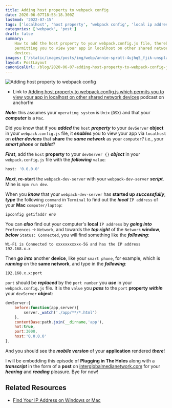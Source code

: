 ```yaml
---
title: Adding host property to webpack config
date: 2020-06-07T18:53:18.300Z
lastmod: '2022-07-15'
tags: ['localhost', 'host property', 'webpack config', 'local ip address']
categories: ['webpack', 'post']
draft: false
summary:
    How to add the host property to your webpack.config.js file, thereby
    permitting you to view your app in localhost on other shared network
    devices.
images: ['/static/images/posts/img/webp/annie-spratt-4ujhq5_fjik-unsplash.webp']
layout: PostLayout
canonicalUrl: /blog/2020-06-07-adding-host-property-to-webpack-config-js-which-permits-you-to-view-your-app-in-localhost-on-other-shared-network-devices
---
```


![Adding host property to webpack config](/static/images/posts/img/webp/annie-spratt-4ujhq5_fjik-unsplash.webp)

-   Link to
    [Adding host property to webpack.config.js which permits you to view your app in localhost on other shared network devices](https://anchor.fm/maria-campbell/episodes/Adding-host-property-to-webpack-config-js-which-permits-you-to-view-your-app-in-localhost-on-other-shared-network-devices-ef45ul)
    podcast on anchorfm

**_Note_**: this assumes your `operating system` is `Unix` (`OSX`) and that your
**_computer_** is a `Mac`.

Did you know that if you **_added_** the `host` **_property_** to your
`devServer` **object** in your `webpack.config.js` file, it **_enables_** you to
view your app via `localhost` on **_other devices_** that **share** the **_same
network_** as your `computer`? i.e., your **_smart phone_** or **_tablet_**?

**_First_**, add the `host` **property** to your `devServer {}` **_object_** in
your `webpack.config.js` file with the **_following_** `value`:

```js
host: '0.0.0.0'
```

**_Next_**, **re-start** the `webpack-dev-server` with your `webpack-dev-server`
**_script_**. Mine is `npm run dev`.

When you **_know_** that your `webpack-dev-server` has **started up**
**_successfully_**, **_type_** the following `command` in `Terminal` to find out
the **_local_** `IP address` of your **Mac** `computer/laptop`:

```shell
ipconfig getifaddr en0
```

You can **_also_** find out your computer's **local** `IP address` by **_going
into_** `Preferences` -> `Network`, and towards the **_top right_** of the
`Network` **window**, **_below_** `Status: Connected`, you will find something
like the **_following_**:

```shell
Wi-Fi is Connected to xxxxxxxxxxx-5G and has the IP address 192.168.x.x
```

Then **_go into_** another **device**, like your `smart phone`, for example,
which is **_running_** on the **same network**, and type in the **_following_**:

```shell
192.168.x.x:port
```

`port` should be **_replaced_** by the `port number` you **_use_** in your
`webpack.config.js` file. It is the `value` you **_pass_** to the `port`
**property** **_within_** your `devServer` **object**:

```js
devServer:{
    before:function(app,server){
        server._watch('./app/**/*.html')
    },
    contentBase:path.join(__dirname,'app'),
    hot:true,
    port:3000,
    host:'0.0.0.0'
},
```

And you should see the **_mobile version_** of your **application** rendered
**_there_**!

I will be embedding this episode of **Plugging in The Holes** along with a
**_transcript_** in the form of a **post** on
[interglobalmedianetwork.com](https://www.interglobalmedianetwork.com/) for your
**_hearing_** and **_reading_** pleasure. Bye for now!

## Related Resources

-   [Find Your IP Address on Windows or Mac](https://www.avg.com/en/signal/find-ip-address)
